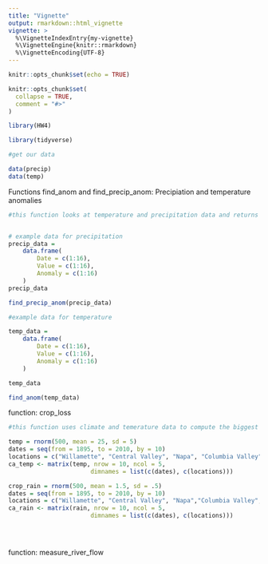 ```yaml
---
title: "Vignette"
output: rmarkdown::html_vignette
vignette: >
  %\VignetteIndexEntry{my-vignette}
  %\VignetteEngine{knitr::rmarkdown}
  %\VignetteEncoding{UTF-8}
---
```


```r
knitr::opts_chunk$set(echo = TRUE)
```

```r
knitr::opts_chunk$set(
  collapse = TRUE,
  comment = "#>"
)
```

```r
library(HW4)
```

```r
library(tidyverse)
```


```r
#get our data 

data(precip)
data(temp)


```


Functions find_anom and find_precip_anom: Precipiation and temperature anomalies
```r

#this function looks at temperature and precipitation data and returns the minumum and maximum values along with the correspending year each value occured in 


# example data for precipitation
precip_data =
    data.frame(
        Date = c(1:16),
        Value = c(1:16),
        Anomaly = c(1:16)
    )
precip_data

find_precip_anom(precip_data)

#example data for temperature 

temp_data =
    data.frame(
        Date = c(1:16),
        Value = c(1:16),
        Anomaly = c(1:16)
    )

temp_data

find_anom(temp_data)

```


function: crop_loss 
```r
#this function uses climate and temerature data to compute the biggest drought and wet years 

temp = rnorm(500, mean = 25, sd = 5)
dates = seq(from = 1895, to = 2010, by = 10)
locations = c("Willamette", "Central Valley", "Napa", "Columbia Valley","Central Coast")
ca_temp <- matrix(temp, nrow = 10, ncol = 5,
                       dimnames = list(c(dates), c(locations)))

crop_rain = rnorm(500, mean = 1.5, sd = .5)
dates = seq(from = 1895, to = 2010, by = 10)
locations = c("Willamette", "Central Valley", "Napa","Columbia Valley","Central Coast")
ca_rain <- matrix(rain, nrow = 10, ncol = 5,
                       dimnames = list(c(dates), c(locations)))
 




```


function: measure_river_flow
```r

```
